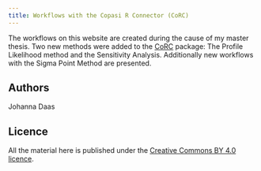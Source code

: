 ```yaml
---
title: Workflows with the Copasi R Connector (CoRC)
---
```


The workflows on this website are created during the cause of my master thesis. Two new methods were added to the [CoRC](https://jpahle.github.io/CoRC) package: The Profile Likelihood method and the Sensitivity Analysis. Additionally new workflows with the Sigma Point Method are presented.

## Authors

Johanna Daas

## Licence

All the material here is published under the [Creative Commons BY 4.0 licence](https://creativecommons.org/licenses/by/4.0/legalcode.txt).

